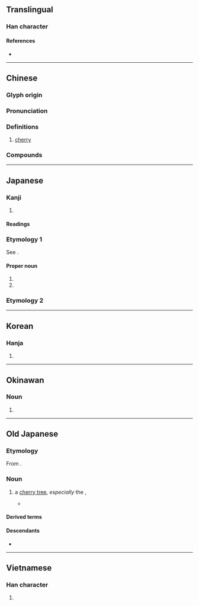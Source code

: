 {{also|樱|桜}}
{{character info}}
==Translingual==
{{Han simplified forms|櫻|桜|樱}}

===Han character===
{{Han char|rn=75|rad=木|as=17|sn=21|four=46944|canj=DBCV|ids=⿰木嬰}}

====References====
* {{Han ref|kx=0562.180|dkj=15888|dj=0950.400|hdz=21321.010|uh=6AFB|ud=27387|bh=C4E5|bd=50405}}

----

==Chinese==
{{zh-forms|s=樱|alt=桜-second round simplified}}

===Glyph origin===
{{Han etym}}

===Pronunciation===
{{zh-pron
|m=yīng
|m-s=ngen1/yin1
|c=jing1
|c-t=yen1
|g=
|h=pfs=yîn;gd=yin1
|j=
|mb=
|md=
|mn=eng
|mn-t=êng1
|w=
|x=
|mc=y
|oc=y
|ma=
|cat=n
}}

===Definitions===
{{zh-hanzi}}

# [[cherry]] {{zh-mw|m:棵|c:樖|mn:叢}}

===Compounds===
{{zh-der|櫻桃|櫻花|山櫻桃|櫻桃小口|櫻草|打櫻桃|櫻脣|櫻桃宴|櫻貝|金櫻子|野櫻皮}}

----

==Japanese==
{{ja-kanji forms|桜|櫻}}

===Kanji===
{{ja-kanji|grade=n|rs=木17|shin=桜}}

# {{ja-kyujitai spelling of|桜}}

====Readings====
{{ja-readings
|goon=よう<やう
|kanon=おう<あう
|kun=さくら-
}}

===Etymology 1===
{{ja-kanjitab|さくら|yomi=k}}

See {{ja-l|桜}}.

====Proper noun====
{{ja-pos|proper|shin=桜|さくら}}

# {{given name|ja|female|A=a|sort=さくら}}
# {{surname|ja|A=a|nodot=1|sort=さくら}}

===Etymology 2===
{{ja-gv|桜}}

----

==Korean==

===Hanja===
{{ko-hanja|hangeul=앵|eumhun=|rv=aeng|mr=aeng|y=ayng}}

# {{rfdef|ko|sort=木17}}

----

==Okinawan==

===Noun===
{{head|ryu|noun|[[kyūjitai]] kanji||[[shinjitai]] kanji|桜|hiragana|さくら|rōmaji|sakura|sort=さくら}}

# {{ryu-kyujitai spelling of|桜|tr=sakura|t=[[cherry tree]]}}

----

==Old Japanese==

===Etymology===
From {{com|ojp|sort=さくら|咲く|tr1=saku|t1=to [[bloom]], [[burst]] [[open]]|等|tr2=-ra|pos2=nominalizing and pluralizing suffix}}.

===Noun===
{{head|ojp|noun|tr=sakura|kana|さくら|sort=さくら}}

# a [[cherry tree]], ''especially'' the {{vern|Japanese cherry}}, {{taxlink|Prunus serrulata|species|ver=191004}}
#* {{RQ:Nihon Shoki|poem 67}}
#*: {{ux|ojp|[[花細し|波那具波辭]]'''佐區羅'''能[[愛で|&#xfa44;涅]]虛等&#xfa44;涅麼波椰區波&#xfa44;涅孺和我&#xfa44;豆留[[子等|古羅]]|tr=pana-gupasi '''sakura''' no<sub>2</sub> me<sub>2</sub>de ko<sub>2</sub>to<sub>2</sub> me<sub>2</sub>deba payaku pa me<sub>2</sub>dezu waga me<sub>2</sub>duru ko<sub>1</sub>ra}}

====Derived terms====
{{col3-u|ojp
|{{m|ojp|櫻麻の|tr=sakurawo no<sub>2</sub>|pos=[[pillow word]]}}
|{{m|ojp|櫻田|tr=Sakurada}}
|{{m|ojp|櫻花|tr=sakurabana||[[cherry blossom]]}}
|{{m|ojp|櫻井|tr=Sakurawi}}
|{{m|ojp|山櫻|tr=yamazakura||[[mountain]] [[cherry]]}}
}}

====Descendants====
* {{desc|ja|桜|tr=sakura}}

----

==Vietnamese==

===Han character===
{{vi-readings|reading=anh|rs=木17}}

# {{rfdef|vi|sort=木17}}